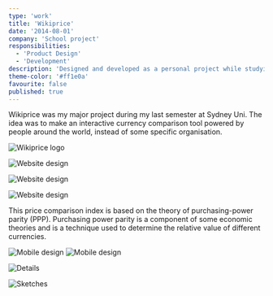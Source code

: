 ```yaml
---
type: 'work'
title: 'Wikiprice'
date: '2014-08-01'
company: 'School project'
responsibilities:
  - 'Product Design'
  - 'Development'
description: 'Designed and developed as a personal project while studying at Sydney University. Built the database using MySQL.'
theme-color: '#ff1e0a'
favourite: false
published: true
---
```



Wikiprice was my major project during my last semester at Sydney Uni. The idea was to make an interactive currency comparison tool powered by people around the world, instead of some specific organisation.

<ImageContainer maxSize={280} noShadow noBorder>

![Wikiprice logo](works-wikiprice-00.svg)

</ImageContainer>

<ImageContainer noCaption>

![Website design](works-wikiprice-01.png)

</ImageContainer>

<ImageContainer noCaption>

![Website design](works-wikiprice-02.png)

</ImageContainer>

<ImageContainer noCaption>

![Website design](works-wikiprice-03.png)

</ImageContainer>

This price comparison index is based on the theory of purchasing-power parity (PPP). Purchasing power parity is a component of some economic theories and is a technique used to determine the relative value of different currencies.

<ImageContainer grid={2} size="medium" noCaption>

![Mobile design](works-wikiprice-04.png)
![Mobile design](works-wikiprice-05.png)

</ImageContainer>

<ImageContainer size="medium" noShadow noBorder noCaption>

![Details](works-wikiprice-06.png)

</ImageContainer>

<ImageContainer noShadow noBorder>

![Sketches](works-wikiprice-07.jpg)

</ImageContainer>